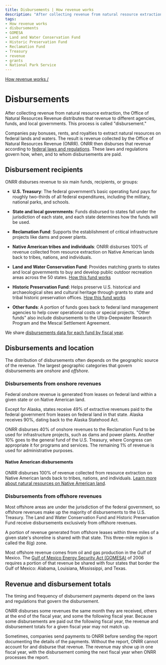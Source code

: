 ```yaml
---
title: Disbursements | How revenue works
description: "After collecting revenue from natural resource extraction, the Office of Natural Resources Revenue distributes that revenue to different agencies, funds, and local governments. This process is called “disbursement.”"
tags:
- How revenue works
- disbursements
- GOMESA
- Land and Water Conservation Fund
- Historic Preservation Fund
- Reclamation Fund
- Treasury
- revenue
- grants
- National Park Service
---
```


[How revenue works /](/how-revenue-works/)

# Disbursements

After collecting revenue from natural resource extraction, the Office of Natural Resources Revenue distributes that revenue to different agencies, funds, and local governments. This process is called "disbursement."

Companies pay <GlossaryTerm>bonuses</GlossaryTerm>, rents, and royalties to extract natural resources on federal lands and waters. The result is revenue collected by the Office of Natural Resources Revenue (ONRR). ONRR then disburses that revenue according to [federal laws and regulations](/how-revenue-works/federal-laws/). These laws and regulations govern how, when, and to whom disbursements are paid.

## Disbursement recipients

ONRR disburses revenue to six main funds, recipients, or groups:

- **U.S. Treasury**: The federal government’s basic operating fund pays for roughly two-thirds of all federal expenditures, including the military, national parks, and schools.

- **State and local governments**: Funds disbursed to states fall under the jurisdiction of each state, and each state determines how the funds will be used.

- **Reclamation Fund**: Supports the establishment of critical infrastructure projects like dams and power plants.

- **Native American tribes and individuals**: ONRR disburses 100% of revenue collected from resource extraction on Native American lands back to tribes, nations, and individuals.

- **Land and Water Conservation Fund**: Provides matching grants to states and local governments to buy and develop public outdoor recreation areas across the 50 states. [How this fund works](/how-revenue-works/lwcf)

- **Historic Preservation Fund**: Helps preserve U.S. historical and archaeological sites and cultural heritage through grants to state and tribal historic preservation offices. [How this fund works](/how-revenue-works/hpf)

- **Other funds**: A portion of funds goes back to federal land management agencies to help cover operational costs or special projects. "Other funds" also include disbursements to the Ultra-Deepwater Research Program and the Mescal Settlement Agreement.

We share [disbursements data for each fund by fiscal year](/explore/#by-fund).

## Disbursements and location

The distribution of disbursements often depends on the geographic source of the revenue. The largest geographic categories that govern disbursements are _onshore_ and _offshore_.

### Disbursements from onshore revenues

Federal onshore revenue is generated from leases on federal land within a given state or on Native American land.

Except for Alaska, states receive 49% of extractive revenues paid to the federal government from leases on federal land in that state. Alaska receives 90%, dating back to the Alaska Statehood Act.

ONRR disburses 40% of onshore revenues to the Reclamation Fund to be used for infrastructure projects, such as dams and power plants. Another 10% goes to the general fund of the U.S. Treasury, where Congress can appropriate it for programs and services. The remaining 1% of revenue is used for administrative purposes.

#### Native American disbursements

ONRR disburses 100% of revenue collected from resource extraction on Native American lands back to tribes, nations, and individuals. [Learn more about natural resources on Native American land](/how-revenue-works/#how-are-natural-resources-on-native-american-land-governed).

### Disbursements from offshore revenues

Most offshore areas are under the jurisdiction of the federal government, so offshore revenues make up the majority of disbursements to the U.S. Treasury. The Land and Water Conservation Fund and Historic Preservation Fund receive disbursements exclusively from offshore revenues.

A portion of revenue generated from offshore leases within three miles of a given state's shoreline is shared with that state. This three-mile region is called the <GlossaryTerm>8(g)</GlossaryTerm> zone.

Most offshore revenue comes from oil and gas production in the Gulf of Mexico. The [Gulf of Mexico Energy Security Act (GOMESA)](/how-revenue-works/gomesa/) of 2006 requires a portion of that revenue be shared with four states that border the Gulf of Mexico: Alabama, Louisiana, Mississippi, and Texas.

## Revenue and disbursement totals

The timing and frequency of disbursement payments depend on the laws and regulations that govern the disbursement.

ONRR disburses some revenues the same month they are received, others at the end of the fiscal year, and some the following fiscal year. Because some disbursements are paid out the following fiscal year, the revenue and disbursement totals for a given fiscal year may not match up.

Sometimes, companies send payments to ONRR before sending the report documenting the details of the payments. Without the report, ONRR cannot account for and disburse that revenue. The revenue may show up in one fiscal year, with the disbursement coming the next fiscal year when ONRR processes the report.
